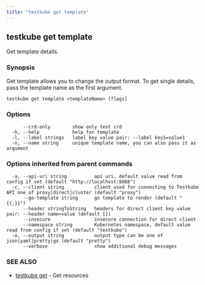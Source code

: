 ```yaml
---
title: "testkube get template"
---
```



<LegacyWarning />

## testkube get template

Get template details.

### Synopsis

Get template allows you to change the output format. To get single details, pass the template name as the first argument.

```
testkube get template <templateName> [flags]
```

### Options

```
      --crd-only        show only test crd
  -h, --help            help for template
  -l, --label strings   label key value pair: --label key1=value1
  -n, --name string     unique template name, you can also pass it as argument
```

### Options inherited from parent commands

```
  -a, --api-uri string          api uri, default value read from config if set (default "http://localhost:8088")
  -c, --client string           client used for connecting to Testkube API one of proxy|direct|cluster (default "proxy")
      --go-template string      go template to render (default "{{.}}")
      --header stringToString   headers for direct client key value pair: --header name=value (default [])
      --insecure                insecure connection for direct client
      --namespace string        Kubernetes namespace, default value read from config if set (default "testkube")
  -o, --output string           output type can be one of json|yaml|pretty|go (default "pretty")
      --verbose                 show additional debug messages
```

### SEE ALSO

* [testkube get](testkube-get.mdx)	 - Get resources

